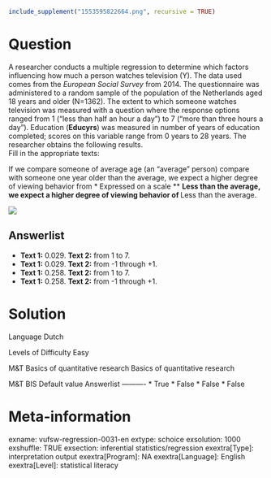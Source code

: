 ```r
include_supplement("1553595822664.png", recursive = TRUE)
```

Question
========
A researcher conducts a multiple regression to determine which factors influencing how much a person watches television (Y). The data used comes from the *European Social Survey* from 2014. The questionnaire was administered to a random sample of the population of the Netherlands aged 18 years and older (N=1362). The extent to which someone watches television was measured with a question where the response options ranged from 1 ("less than half an hour a day") to 7 ("more than three hours a day"). Education (**Educyrs**) was measured in number of years of education completed; scores on this variable range from 0 years to 28 years. The researcher obtains the following results.  
Fill in the appropriate texts:  
  
If we compare someone of average age (an "average" person) compare with someone one year older than the average, we expect a higher degree of viewing behavior from
* Expressed on a scale ** **Less than the average, we expect a higher degree of viewing behavior of **Less than the average.  
  
![](1553595822664.png)

Answerlist
----------
* **Text 1:** 0.029. **Text 2:** from 1 to 7.
* **Text 1:** 0.029. **Text 2:** from -1 through +1.
* **Text 1:** 0.258. **Text 2:** from 1 to 7.
* **Text 1:** 0.258. **Text 2:** from -1 through +1.

Solution
========

Language Dutch

Levels of Difficulty Easy

M&T Basics of quantitative research Basics of quantitative research

M&T BIS Default value
Answerlist
----------
* True
* False
* False
* False

Meta-information
================
exname: vufsw-regression-0031-en
extype: schoice
exsolution: 1000
exshuffle: TRUE
exsection: inferential statistics/regression
exextra[Type]: interpretation output
exextra[Program]: NA
exextra[Language]: English
exextra[Level]: statistical literacy

